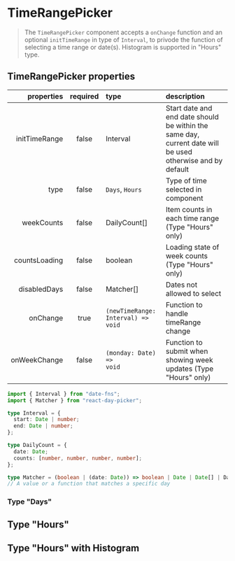 
<Meta of={TimeRangePickerStories} />

# TimeRangePicker

> The `TimeRangePicker` component accepts a `onChange` function and an optional `initTimeRange` in type of `Interval`, to privode the function of selecting a time range or date(s). Histogram is supported in "Hours" type.

## TimeRangePicker properties

|    properties | required | type                                          | description                                                                                               |
| ------------: | :------: | :-------------------------------------------- | :-------------------------------------------------------------------------------------------------------- |
| initTimeRange |  false   | Interval                                      | Start date and end date should be within the same day, current date will be used otherwise and by default |
|          type |  false   | <code>Days</code>, <code>Hours</code>         | Type of time selected in component                                                                        |
|    weekCounts |  false   | DailyCount\[]                                  | Item counts in each time range (Type "Hours" only)                                                        |
| countsLoading |  false   | boolean                                       | Loading state of week counts (Type "Hours" only)                                                          |
|  disabledDays |  false   | Matcher\[]                                     | Dates not allowed to select                                                                               |
|      onChange |   true   | <code>(newTimeRange: Interval) => void</code> | Function to handle timeRange change                                                                       |
|  onWeekChange |  false   | <code>(monday: Date) => void</code>           | Function to submit when showing week updates (Type "Hours" only)                                          |

```typescript
import { Interval } from "date-fns";
import { Matcher } from "react-day-picker";

type Interval = {
  start: Date | number;
  end: Date | number;
};

type DailyCount = {
  date: Date;
  counts: [number, number, number, number];
};

type Matcher = (boolean | (date: Date)) => boolean | Date | Date[] | DateRange | DateBefore | DateAfter | DateInterval | DayOfWeek
// A value or a function that matches a specific day
```

### Type "Days"

<Canvas />

## Type "Hours"

<Canvas />

## Type "Hours" with Histogram

<Canvas />
